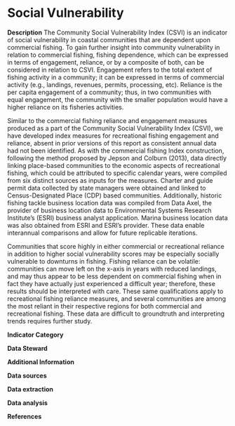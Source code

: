 # Social Vulnerability

**Description** The Community Social Vulnerability Index (CSVI) is an indicator of social vulnerability in coastal communities that are dependent upon commercial fishing. To gain further insight into community vulnerability in relation to commercial fishing, fishing dependence, which can be expressed in terms of engagement, reliance, or by a composite of both, can be considered in relation to CSVI. Engagement refers to the total extent of fishing activity in a community; it can be expressed in terms of commercial activity (e.g., landings, revenues, permits, processing, etc). Reliance is the per capita engagement of a community; thus, in two communities with equal engagement, the community with the smaller population would have a higher reliance on its fisheries activities.

Similar to the commercial fishing reliance and engagement measures produced as a part of the Community Social Vulnerability Index (CSVI), we have developed index measures for recreational fishing engagement and reliance, absent in prior versions of this report as consistent annual data had not been identified. As with the commercial fishing Index construction, following the method proposed by Jepson and Colburn (2013), data directly linking place-based communities to the economic aspects of recreational fishing, which could be attributed to specific calendar years, were compiled from six distinct sources as inputs for the measures. Charter and guide permit data collected by state managers were obtained and linked to Census-Designated Place (CDP) based communities. Additionally, historic fishing tackle business location data was compiled from Data Axel, the provider of business location data to Environmental Systems Research Institute’s (ESRI) business analyst application. Marina business location data was also obtained from ESRI and ESRI’s provider. These data enable interannual comparisons and allow for future replicable iterations.

Communities that score highly in either commercial or recreational reliance in addition to higher social vulnerability scores may be especially socially vulnerable to downturns in fishing. Fishing reliance can be volatile: communities can move left on the x-axis in years with reduced landings, and may thus appear to be less dependent on commercial fishing when in fact they have actually just experienced a difficult year; therefore, these results should be interpreted with care. These same qualifications apply to recreational fishing reliance measures, and several communities are among the most reliant in their respective regions for both commercial and recreational fishing. These data are difficult to groundtruth and interpreting trends requires further study.

**Indicator Category** 

**Data Steward** 

**Additional Information** 

**Data sources**

**Data extraction**

**Data analysis**

**References**
